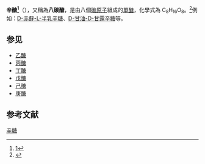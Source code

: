 {{Expand |time=2011-09-17T17:30:56+00:00 }}
'''辛醣<ref>[http://www.term.gov.cn/pages/homepage/result2.jsp?id=333431&subid=10001798&subject=%E7%B3%96%E7%B1%BB&subsys=%E7%94%9F%E7%89%A9%E5%8C%96%E5%AD%A6%E4%B8%8E%E5%88%86%E5%AD%90%E7%94%9F%E7%89%A9%E5%AD%A6]{{dead link|date=2018年4月 |bot=InternetArchiveBot |fix-attempted=yes }}</ref>'''（{{lang-en|Octose}}），又稱為'''八碳醣'''，是由八個[[碳|碳]][[原子|原子]]組成的[[單醣|單醣]]，化學式為 C<sub>8</sub>H<sub>16</sub>O<sub>8</sub>。<ref>{{Cite web |url = https://pubchem.ncbi.nlm.nih.gov/compound/219659 |title = Octose - C8H16O8 - PubChem |language = en |accessdate = 2017-12-07 }}</ref>例如：[[D-赤蘚-L-半乳辛糖|D-赤蘚-L-半乳辛糖]]、[[D-甘油-D-甘露辛糖|D-甘油-D-甘露辛糖]]等。

== 参见 ==
* [[乙醣|乙醣]]
* [[丙醣|丙醣]]
* [[丁醣|丁醣]]
* [[戊醣|戊醣]]
* [[己醣|己醣]]
* [[庚醣|庚醣]]

== 参考文献 ==
{{reflist}}

{{Biochem-stub}}
{{醣類}}
[[分类:辛糖|]]